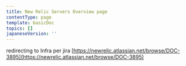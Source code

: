 ```yaml
---
title: New Relic Servers Overview page
contentType: page
template: basicDoc
topics: []
japaneseVersion: ''
---
```


redirecting to Infra per jira [https://newrelic.atlassian.net/browse/DOC-3895](https://newrelic.atlassian.net/browse/DOC-3895)
